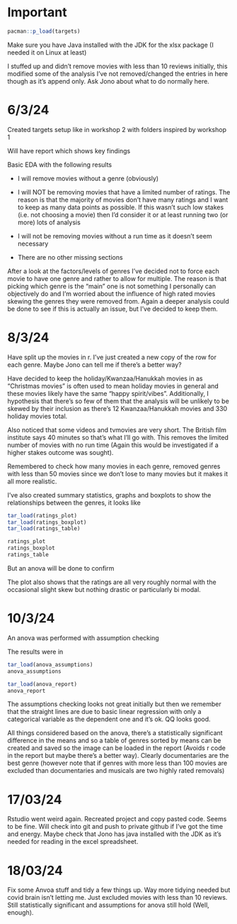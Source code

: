 # Important

```r
pacman::p_load(targets)
```

Make sure you have Java installed with the JDK for the xlsx package (I needed it on Linux at least)

I stuffed up and didn't remove movies with less than 10 reviews initially, this modified some of the analysis I've not removed/changed the entries in here though as it's append only. Ask Jono about what to do normally here.

# 6/3/24

Created targets setup like in workshop 2 with folders inspired by workshop 1

Will have report which shows key findings

Basic EDA with the following results

-   I will remove movies without a genre (obviously)

-   I will NOT be removing movies that have a limited number of ratings. The reason is that the majority of movies don't have many ratings and I want to keep as many data points as possible. If this wasn't such low stakes (i.e. not choosing a movie) then I'd consider it or at least running two (or more) lots of analysis

-   I will not be removing movies without a run time as it doesn't seem necessary

-   There are no other missing sections

After a look at the factors/levels of genres I've decided not to force each movie to have one genre and rather to allow for multiple. The reason is that picking which genre is the "main" one is not something I personally can objectively do and I'm worried about the influence of high rated movies skewing the genres they were removed from. Again a deeper analysis could be done to see if this is actually an issue, but I've decided to keep them.

# 8/3/24

Have split up the movies in r. I've just created a new copy of the row for each genre. Maybe Jono can tell me if there's a better way?

Have decided to keep the holiday/Kwanzaa/Hanukkah movies in as "Christmas movies" is often used to mean holiday movies in general and these movies likely have the same "happy spirit/vibes". Additionally, I hypothesis that there's so few of them that the analysis will be unlikely to be skewed by their inclusion as there's 12 Kwanzaa/Hanukkah movies and 330 holiday movies total.

Also noticed that some videos and tvmovies are very short. The British film institute says 40 minutes so that's what I'll go with. This removes the limited number of movies with no run time (Again this would be investigated if a higher stakes outcome was sought).

Remembered to check how many movies in each genre, removed genres with less than 50 movies since we don't lose to many movies but it makes it all more realistic.

I've also created summary statistics, graphs and boxplots to show the relationships between the genres, it looks like

```r
tar_load(ratings_plot)
tar_load(ratings_boxplot)
tar_load(ratings_table)

ratings_plot
ratings_boxplot
ratings_table
```

But an anova will be done to confirm

The plot also shows that the ratings are all very roughly normal with the occasional slight skew but nothing drastic or particularly bi modal.

# 10/3/24

An anova was performed with assumption checking

The results were in

```r
tar_load(anova_assumptions)
anova_assumptions

tar_load(anova_report)
anova_report
```

The assumptions checking looks not great initially but then we remember that the straight lines are due to basic linear regression with only a categorical variable as the dependent one and it's ok. QQ looks good.

All things considered based on the anova, there's a statistically significant difference in the means and so a table of genres sorted by means can be created and saved so the image can be loaded in the report (Avoids r code in the report but maybe there's a better way). Clearly documentaries are the best genre (however note that if genres with more less than 100 movies are excluded than documentaries and musicals are two highly rated removals)

# 17/03/24

Rstudio went weird again. Recreated project and copy pasted code. Seems to be fine. Will check into git and push to private github if I've got the time and energy. Maybe check that Jono has java installed with the JDK as it's needed for reading in the excel spreadsheet.

# 18/03/24

Fix some Anvoa stuff and tidy a few things up. Way more tidying needed but covid brain isn't letting me. Just excluded movies with less than 10 reviews. Still statistically significant and assumptions for anova still hold (Well, enough). 
 
